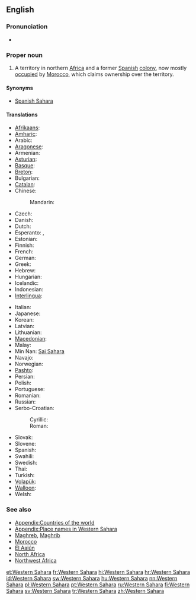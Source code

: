 {{wikipedia}}
==English==

===Pronunciation===
* {{audio|En-us-Western Sahara.ogg|Audio (US)}}

===Proper noun===
{{en-proper noun|sg=[[western|Western]] [[Sahara]]}}

# A territory in northern [[Africa]] and a former [[Spain|Spanish]] [[colony]], now mostly [[occupation|occupied]] by [[Morocco]], which claims ownership over the territory.

====Synonyms====
* {{sense|territory}} [[Spanish Sahara]]

====Translations====
{{trans-top|a territory in northern Africa}}
* [[Afrikaans]]: {{t-|af|Wes-Sahara}}
* [[Amharic]]: {{t-|am|ምዕራባዊ ሣህራ}}
* Arabic: {{t-|ar|الصحراء الغربية|f|tr=al-SaHraa’ al-gharbíyya}}
* [[Aragonese]]: {{t-|an|Sajara Ozidental|m}}
* Armenian: {{t-|hy|Արևմտյան Սահարա|tr=Arevmtyan Sahara}}
* [[Asturian]]: {{t-|ast|Sahara Occidental|m}}
* [[Basque]]: {{t-|eu|Mendebaldeko Sahara}}
* [[Breton]]: {{t-|br|Sahara ar C'hornaoueg}}
* Bulgarian: {{t-|bg|Западна Сахара|f|tr=Zapadna Sakhara}}
* [[Catalan]]: {{t-|ca|Sàhara Occidental|m}}
* Chinese:
*: Mandarin: {{t|cmn|西撒哈拉|tr=Xī-Sāhālā|sc=Hani}}
* Czech: {{t-|cs|Západní Sahara|f}}
* Danish: {{t-|da|Vestsahara}}
* Dutch: {{t-|nl|Westelijke Sahara}}
* Esperanto: {{t-|eo|Okcidenta Saharo}}, {{t-|eo|Saharo Okcidenta}}
* Estonian: {{t-|et|Lääne-Sahara}}
* Finnish: {{t-|fi|Länsi-Sahara}}
* French: {{t+|fr|Sahara occidental|m}}
* German: {{t+|de|Westsahara|f}}
* Greek: {{t+|el|Δυτική Σαχάρα|f|tr=Dytikí Sahára}}
* Hebrew: {{t-|he|סהרה המערבית|f|tr=Sahara ha-Ma'aravit}}
* Hungarian: {{t+|hu|Nyugat-Szahara}}
* Icelandic: {{t-|is|Vestur-Sahara}}
* Indonesian: {{t-|id|Sahara Barat}}
* [[Interlingua]]: {{t-|ia|Sahara Occidental}}
{{trans-mid}}
* Italian: {{t-|it|Sahara Occidentale|m}}
* Japanese: {{t-|ja|西サハラ|tr=Nishi-Sahara}}
* Korean: {{t-|ko|서사하라|tr=Seo-Sahara|sc=Hang}}
* Latvian: {{t-|lv|Rietumsahāra}}
* Lithuanian: {{t+|lt|Vakarų Sachara}}
* [[Macedonian]]: {{t-|mk|Западна Сахара|f|tr=Západna Sahára}}
* Malay: {{t-|ms|Sahara Barat}}
* Min Nan: [[Sai Sahara]]
* Navajo: {{tø|nv|Kéyah Sahééwa Eʼeʼaahjí Siʼánígíí}}
* Norwegian: {{t-|no|Vest-Sahara}}
* [[Pashto]]: {{t-|ps|لوېديځه صحارا|sc=ps-Arab}}
* Persian: {{t-|fa|صحرای غربی|tr=sahâra gharbi}}
* Polish: {{t+|pl|Sahara Zachodnia|f}}
* Portuguese: {{t+|pt|Saara Ocidental|m}}
* Romanian: {{t-|ro|Sahara Occidentală|f}}
* Russian: {{t-|ru|Западная Сахара|f|tr=Západnaja Saxára}}
* Serbo-Croatian:
*: Cyrillic: {{t-|sh|Западна Сахара|f}}
*: Roman: {{t-|sh|Zapadna Sahara|f}}
* Slovak: {{t-|sk|Západná Sahara|f}}
* Slovene: {{t+|sl|Zahodna Sahara|f}}
* Spanish: {{t+|es|Sahara Occidental|m}}
* Swahili: {{t+|sw|Sahara Magharibi}}
* Swedish: {{t+|sv|Västsahara}}
* Thai: {{t-|th|ซาฮาราตะวันตก|tr=saa-haa-raa-dtà-wan-dtòk }}
* Turkish: {{t+|tr|Batı Sahra}}
* [[Volapük]]: {{t-|vo|Sahar Vesüdik}}
* [[Walloon]]: {{t-|wa|Sara Coûtchantrece}}
* Welsh: {{t-|cy|Gorllewin Sahara}}
{{trans-bottom}}

===See also===
* [[Appendix:Countries of the world]]
* [[Appendix:Place names in Western Sahara]]
* [[Maghreb]], [[Maghrib]]
* [[Morocco]]
* [[El Aaiún]]
* [[North Africa]]
* [[Northwest Africa]]

[[et:Western Sahara]]
[[fr:Western Sahara]]
[[hi:Western Sahara]]
[[hr:Western Sahara]]
[[id:Western Sahara]]
[[sw:Western Sahara]]
[[hu:Western Sahara]]
[[nn:Western Sahara]]
[[pl:Western Sahara]]
[[pt:Western Sahara]]
[[ru:Western Sahara]]
[[fi:Western Sahara]]
[[sv:Western Sahara]]
[[tr:Western Sahara]]
[[zh:Western Sahara]]